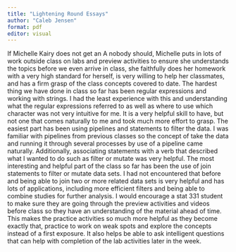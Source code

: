 ```yaml
---
title: "Lightening Round Essays"
author: "Caleb Jensen"
format: pdf
editor: visual
---
```


If Michelle Kairy does not get an A nobody should, Michelle puts in lots of work outside class on labs and preview activities to ensure she understands the topics before we even arrive in class, she faithfully does her homework with a very high standard for herself, is very willing to help her classmates, and has a firm grasp of the class concepts covered to date. The hardest thing we have done in class so far has been regular expressions and working with strings. I had the least experience with this and understanding what the regular expressions referred to as well as where to use which character was not very intuitive for me. It is a very helpful skill to have, but not one that comes naturally to me and took much more effort to grasp. The easiest part has been using pipelines and statements to filter the data. I was familiar with pipelines from previous classes so the concept of take the data and running it through several processes by use of a pipeline came naturally. Additionally, associating statements with a verb that described what I wanted to do such as filter or mutate was very helpful. The most interesting and helpful part of the class so far has been the use of join statements to filter or mutate data sets. I had not encountered that before and being able to join two or more related data sets is very helpful and has lots of applications, including more efficient filters and being able to combine studies for further analysis. I would encourage a stat 331 student to make sure they are going through the preview activities and videos before class so they have an understanding of the material ahead of time. This makes the practice activities so much more helpful as they become exactly that, practice to work on weak spots and explore the concepts instead of a first exposure. It also helps be able to ask intelligent questions that can help with completion of the lab activities later in the week.
